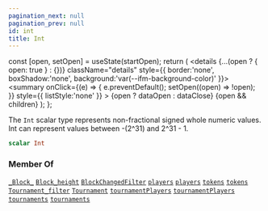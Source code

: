 ```yaml
---
pagination_next: null
pagination_prev: null
id: int
title: Int
---
```









  const [open, setOpen] = useState(startOpen);
  return (
    <details {...(open ? { open: true } : {})} className="details" style={{ border:'none', boxShadow:'none', background:'var(--ifm-background-color)' }}>
      <summary
        onClick={(e) => {
          e.preventDefault();
          setOpen((open) => !open);
        }}
        style={{ listStyle:'none' }}
      >
      {open ? dataOpen : dataClose}
      </summary>
      {open && children}
    </details>
  );
};








The `Int` scalar type represents non-fractional signed whole numeric values. Int can represent values between -(2^31) and 2^31 - 1.


```graphql
scalar Int
```






### Member Of

[`_Block_`](/subgraph/objects/block)  <Badge class="badge badge--secondary" text="object"/><Bullet />[`Block_height`](/subgraph/inputs/block-height)  <Badge class="badge badge--secondary" text="input"/><Bullet />[`BlockChangedFilter`](/subgraph/inputs/block-changed-filter)  <Badge class="badge badge--secondary" text="input"/><Bullet />[`players`](/subgraph/queries/players)  <Badge class="badge badge--secondary" text="query"/><Bullet />[`players`](/subgraph/subscriptions/players)  <Badge class="badge badge--secondary" text="subscription"/><Bullet />[`tokens`](/subgraph/queries/tokens)  <Badge class="badge badge--secondary" text="query"/><Bullet />[`tokens`](/subgraph/subscriptions/tokens)  <Badge class="badge badge--secondary" text="subscription"/><Bullet />[`Tournament_filter`](/subgraph/inputs/tournament-filter)  <Badge class="badge badge--secondary" text="input"/><Bullet />[`Tournament`](/subgraph/objects/tournament)  <Badge class="badge badge--secondary" text="object"/><Bullet />[`tournamentPlayers`](/subgraph/queries/tournament-players)  <Badge class="badge badge--secondary" text="query"/><Bullet />[`tournamentPlayers`](/subgraph/subscriptions/tournament-players)  <Badge class="badge badge--secondary" text="subscription"/><Bullet />[`tournaments`](/subgraph/queries/tournaments)  <Badge class="badge badge--secondary" text="query"/><Bullet />[`tournaments`](/subgraph/subscriptions/tournaments)  <Badge class="badge badge--secondary" text="subscription"/>

